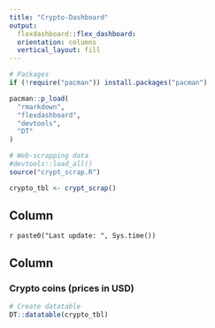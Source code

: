 ```yaml
---
title: "Crypto-Dashboard"
output: 
  flexdashboard::flex_dashboard:
  orientation: columns
  vertical_layout: fill
---
```

  
```r
# Packages
if (!require("pacman")) install.packages("pacman")

pacman::p_load(
  "rmarkdown",
  "flexdashboard",
  "devtools",
  "DT"
)

# Web-scrapping data
#devtools::load_all()
source("crypt_scrap.R")

crypto_tbl <- crypt_scrap()
```

Column {.sidebar data-width=180}
-----------------------------------------------------------------------
  
`r paste0("Last update: ", Sys.time())`

Column
-----------------------------------------------------------------------
  
### Crypto coins (prices in USD)
  
```r
# Create datatable
DT::datatable(crypto_tbl)

```
